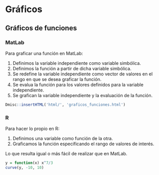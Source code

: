 # Gráficos

## Gráficos de funciones

### MatLab

Para graficar una función en MatLab:

1. Definimos la variable independiente como variable simbólica.
2. Definimos la función a partir de dicha variable simbólica.
3. Se redefine la variable independiente como vector de valores en el rango en que se desea graficar la función.
4. Se evalua la función para los valores definidos para la variable independiente.
5. Se grafican la variable independiente y la evaluación de la función.
 
```{r}
Dmisc::insertHTML('html/', 'graficos_funciones.html')
```

### R

Para hacer lo propio en R:

1. Definimos una variable como función de la otra.
2. Graficamos la función especificando el rango de valores de interés.

Lo que resulta igual o más fácil de realizar que en MatLab. 

```{r}
y = function(x) x^7/3
curve(y, -10, 10)
```

